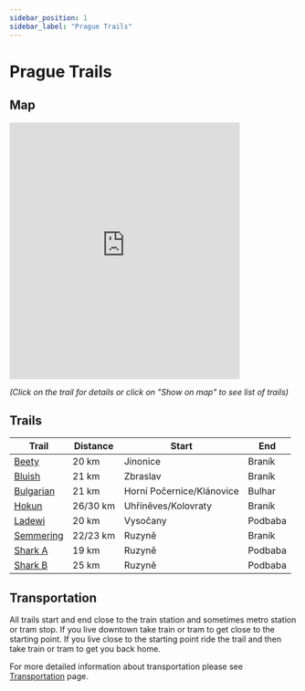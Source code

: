 ```yaml
---
sidebar_position: 1
sidebar_label: "Prague Trails"
---
```


# Prague Trails

## Map

<iframe src="https://frame.mapy.cz/s/muvunufece" width="80%" height="450" frameborder="0"></iframe>

*(Click on the trail for details or click on "Show on map" to see list of trails)*

## Trails

| Trail | Distance | Start | End |
| --- | --- | --- | --- |
| [Beety](prague/beety) | 20 km | Jinonice | Braník |
| [Bluish](prague/bluish) | 21 km | Zbraslav | Braník |
| [Bulgarian](prague/bulgarian) | 21 km | Horní Počernice/Klánovice | Bulhar |
| [Hokun](prague/hokun) | 26/30 km | Uhříněves/Kolovraty | Braník |
| [Ladewi](prague/ladewi) | 20 km | Vysočany | Podbaba |
| [Semmering](prague/semmering) | 22/23 km | Ruzyně | Braník |
| [Shark A](prague/shark-a) | 19 km | Ruzyně | Podbaba |
| [Shark B](prague/shark-b) | 25 km | Ruzyně | Podbaba |

## Transportation

All trails start and end close to the train station and sometimes metro station or tram stop. If you live downtown take train or tram to get close to the starting point. If you live close to the starting point ride the trail and then take train or tram to get you back home.

For more detailed information about transportation please see [Transportation](../transportation) page.